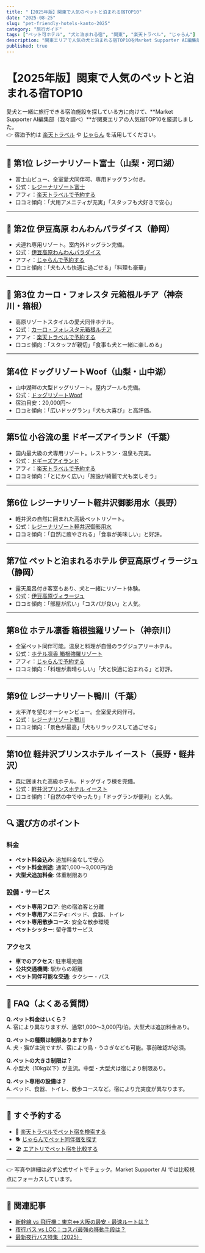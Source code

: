 ```yaml
---
title: "【2025年版】関東で人気のペットと泊まれる宿TOP10"
date: "2025-08-25"
slug: "pet-friendly-hotels-kanto-2025"
category: "旅行ガイド"
tags: ["ペット可ホテル", "犬と泊まれる宿", "関東", "楽天トラベル", "じゃらん"]
description: "関東エリアで人気の犬と泊まれる宿TOP10をMarket Supporter AI編集部が厳選。公式サイトリンク、アクセス、口コミ傾向をまとめました。"
published: true
---
```


# 【2025年版】関東で人気のペットと泊まれる宿TOP10

愛犬と一緒に旅行できる宿泊施設を探している方に向けて、**Market Supporter AI編集部（我々調べ）**が関東エリアの人気宿TOP10を厳選しました。  
👉 宿泊予約は [楽天トラベル](/api/go/rakuten-travel) や [じゃらん](/api/go/jalan) を活用してください。  

---

## 🥇 第1位 レジーナリゾート富士（山梨・河口湖）
- 富士山ビュー、全室愛犬同伴可、専用ドッグラン付き。  
- 公式：[レジーナリゾート富士](https://www.regina-resorts.com/fuji/)  
- アフィ：[楽天トラベルで予約する](/api/go/rakuten-travel)  
- 口コミ傾向：「犬用アメニティが充実」「スタッフも犬好きで安心」  

---

## 🥈 第2位 伊豆高原 わんわんパラダイス（静岡）
- 犬連れ専用リゾート。室内外ドッグラン完備。  
- 公式：[伊豆高原わんわんパラダイス](https://www.wanpara.jp/izu/)  
- アフィ：[じゃらんで予約する](/api/go/jalan)  
- 口コミ傾向：「犬も人も快適に過ごせる」「料理も豪華」  

---

## 🥉 第3位 カーロ・フォレスタ 元箱根ルチア（神奈川・箱根）
- 高原リゾートスタイルの愛犬同伴ホテル。  
- 公式：[カーロ・フォレスタ元箱根ルチア](https://www.caro-foresta.com/)  
- アフィ：[楽天トラベルで予約する](/api/go/rakuten-travel)  
- 口コミ傾向：「スタッフが親切」「食事も犬と一緒に楽しめる」  

---

## 第4位 ドッグリゾートWoof（山梨・山中湖）
- 山中湖畔の大型ドッグリゾート。屋内プールも完備。  
- 公式：[ドッグリゾートWoof](https://dogresort-woof.com/)  
- 宿泊目安：20,000円〜  
- 口コミ傾向：「広いドッグラン」「犬も大喜び」と高評価。  

---

## 第5位 小谷流の里 ドギーズアイランド（千葉）
- 国内最大級の犬専用リゾート。レストラン・温泉も充実。  
- 公式：[ドギーズアイランド](https://doggys-island.jp/)  
- アフィ：[楽天トラベルで予約する](/api/go/rakuten-travel)  
- 口コミ傾向：「とにかく広い」「施設が綺麗で犬も楽しそう」  

---

## 第6位 レジーナリゾート軽井沢御影用水（長野）
- 軽井沢の自然に囲まれた高級ペットリゾート。  
- 公式：[レジーナリゾート軽井沢御影用水](https://www.regina-resorts.com/mikage/)  
- 口コミ傾向：「自然に癒やされる」「食事が美味しい」と好評。  

---

## 第7位 ペットと泊まれるホテル 伊豆高原ヴィラージュ（静岡）
- 露天風呂付き客室もあり、犬と一緒にリゾート体験。  
- 公式：[伊豆高原ヴィラージュ](https://www.izuvillage.com/)  
- 口コミ傾向：「部屋が広い」「コスパが良い」と人気。  

---

## 第8位 ホテル凛香 箱根強羅リゾート（神奈川）
- 全室ペット同伴可能。温泉と料理が自慢のラグジュアリーホテル。  
- 公式：[ホテル凛香 箱根強羅リゾート](https://www.hotel-rinka.com/)  
- アフィ：[じゃらんで予約する](/api/go/jalan)  
- 口コミ傾向：「料理が素晴らしい」「犬と快適に泊まれる」と好評。  

---

## 第9位 レジーナリゾート鴨川（千葉）
- 太平洋を望むオーシャンビュー。全室愛犬同伴可。  
- 公式：[レジーナリゾート鴨川](https://www.regina-resorts.com/kamogawa/)  
- 口コミ傾向：「景色が最高」「犬もリラックスして過ごせる」  

---

## 第10位 軽井沢プリンスホテル イースト（長野・軽井沢）
- 森に囲まれた高級ホテル。ドッグヴィラ棟を完備。  
- 公式：[軽井沢プリンスホテル イースト](https://www.princehotels.co.jp/karuizawa-east/)  
- 口コミ傾向：「自然の中でゆったり」「ドッグランが便利」と人気。  


---

## 🔍 選び方のポイント

### 料金
- **ペット料金込み**: 追加料金なしで安心
- **ペット料金別途**: 通常1,000〜3,000円/泊
- **大型犬追加料金**: 体重制限あり

### 設備・サービス
- **ペット専用フロア**: 他の宿泊客と分離
- **ペット専用アメニティ**: ベッド、食器、トイレ
- **ペット専用散歩コース**: 安全な散歩環境
- **ペットシッター**: 留守番サービス

### アクセス
- **車でのアクセス**: 駐車場完備
- **公共交通機関**: 駅からの距離
- **ペット同伴可能な交通**: タクシー・バス

---

## 📌 FAQ（よくある質問）

**Q. ペット料金はいくら？**  
A. 宿により異なりますが、通常1,000〜3,000円/泊。大型犬は追加料金あり。

**Q. ペットの種類は制限ありますか？**  
A. 犬・猫が主流ですが、宿により鳥・うさぎなども可能。事前確認が必須。

**Q. ペットの大きさ制限は？**  
A. 小型犬（10kg以下）が主流。中型・大型犬は宿により制限あり。

**Q. ペット専用の設備は？**  
A. ベッド、食器、トイレ、散歩コースなど。宿により充実度が異なります。

---

## 🚀 すぐ予約する
- 🏨 [楽天トラベルでペット宿を検索する](/api/go/rakuten-travel)  
- 🐕 [じゃらんでペット同伴宿を探す](/api/go/jalan)  
- 🏖️ [エアトリでペット宿を比較する](/api/go/airtrip)  

---

👉 写真や詳細は必ず公式サイトでチェック。Market Supporter AI では比較視点にフォーカスしています。  

---

## 🔗 関連記事
- [新幹線 vs 飛行機：東京⇔大阪の最安・最速ルートは？](/travel/shinkansen-vs-flight-2025)  
- [夜行バス vs LCC：コスパ最強の移動手段は？](/travel/nightbus-vs-lcc-2025)  
- [最新夜行バス特集（2025）](/travel/nightbus-special-2025)  

--- 